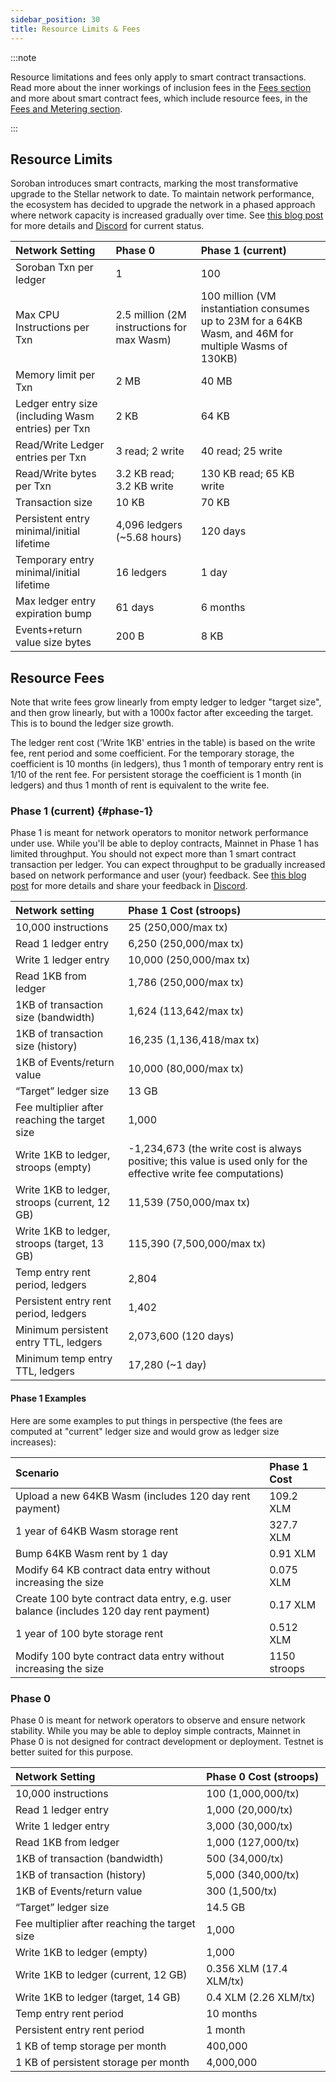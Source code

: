 ```yaml
---
sidebar_position: 30
title: Resource Limits & Fees
---
```


:::note

Resource limitations and fees only apply to smart contract transactions. Read more about the inner workings of inclusion fees in the [Fees section](../learn/encyclopedia/fees-surge-pricing-fee-strategies.mdx) and more about smart contract fees, which include resource fees, in the [Fees and Metering section](../learn/smart-contract-internals/fees-and-metering.mdx).

:::

## Resource Limits

Soroban introduces smart contracts, marking the most transformative upgrade to the Stellar network to date. To maintain network performance, the ecosystem has decided to upgrade the network in a phased approach where network capacity is increased gradually over time. See [this blog post](https://stellar.org/blog/developers/the-stellar-network-s-phased-rollout-of-smart-contracts-the-road-to-mainnet) for more details and [Discord](https://discord.com/invite/zVYdY3ktTn) for current status.

| Network Setting | Phase 0 | Phase 1 (current) |
| :-- | :-- | :-- |
| Soroban Txn per ledger | 1 | 100 |
| Max CPU Instructions per Txn | 2.5 million (2M instructions for max Wasm) | 100 million (VM instantiation consumes up to 23M for a 64KB Wasm, and 46M for multiple Wasms of 130KB) |
| Memory limit per Txn | 2 MB | 40 MB |
| Ledger entry size (including Wasm entries) per Txn | 2 KB | 64 KB |
| Read/Write Ledger entries per Txn | 3 read; 2 write | 40 read; 25 write |
| Read/Write bytes per Txn | 3.2 KB read; 3.2 KB write | 130 KB read; 65 KB write |
| Transaction size | 10 KB | 70 KB |
| Persistent entry minimal/initial lifetime | 4,096 ledgers (~5.68 hours) | 120 days |
| Temporary entry minimal/initial lifetime | 16 ledgers | 1 day |
| Max ledger entry expiration bump | 61 days | 6 months |
| Events+return value size bytes | 200 B | 8 KB |

## Resource Fees

Note that write fees grow linearly from empty ledger to ledger "target size", and then grow linearly, but with a 1000x factor after exceeding the target. This is to bound the ledger size growth.

The ledger rent cost ('Write 1KB' entries in the table) is based on the write fee, rent period and some coefficient. For the temporary storage, the coefficient is 10 months (in ledgers), thus 1 month of temporary entry rent is 1/10 of the rent fee. For persistent storage the coefficient is 1 month (in ledgers) and thus 1 month of rent is equivalent to the write fee.

### Phase 1 (current) {#phase-1}

Phase 1 is meant for network operators to monitor network performance under use. While you'll be able to deploy contracts, Mainnet in Phase 1 has limited throughput. You should not expect more than 1 smart contract transaction per ledger. You can expect throughput to be gradually increased based on network performance and user (your) feedback. See [this blog post](https://stellar.org/blog/developers/the-stellar-network-s-phased-rollout-of-smart-contracts-the-road-to-mainnet) for more details and share your feedback in [Discord](https://discord.com/invite/zVYdY3ktTn).

| Network setting | Phase 1 Cost (stroops) |
| :-- | :-- |
| 10,000 instructions | 25 (250,000/max tx) |
| Read 1 ledger entry | 6,250 (250,000/max tx) |
| Write 1 ledger entry | 10,000 (250,000/max tx) |
| Read 1KB from ledger | 1,786 (250,000/max tx) |
| 1KB of transaction size (bandwidth) | 1,624 (113,642/max tx) |
| 1KB of transaction size (history) | 16,235 (1,136,418/max tx) |
| 1KB of Events/return value | 10,000 (80,000/max tx) |
| “Target” ledger size | 13 GB |
| Fee multiplier after reaching the target size | 1,000 |
| Write 1KB to ledger, stroops (empty) | -1,234,673 (the write cost is always positive; this value is used only for the effective write fee computations) |
| Write 1KB to ledger, stroops (current, 12 GB) | 11,539 (750,000/max tx) |
| Write 1KB to ledger, stroops (target, 13 GB) | 115,390 (7,500,000/max tx) |
| Temp entry rent period, ledgers | 2,804 |
| Persistent entry rent period, ledgers | 1,402 |
| Minimum persistent entry TTL, ledgers | 2,073,600 (120 days) |
| Minimum temp entry TTL, ledgers | 17,280 (~1 day) |

#### Phase 1 Examples

Here are some examples to put things in perspective (the fees are computed at "current" ledger size and would grow as ledger size increases):

| Scenario | Phase 1 Cost |
| :-- | :-- |
| Upload a new 64KB Wasm (includes 120 day rent payment) | 109.2 XLM |
| 1 year of 64KB Wasm storage rent | 327.7 XLM |
| Bump 64KB Wasm rent by 1 day | 0.91 XLM |
| Modify 64 KB contract data entry without increasing the size | 0.075 XLM |
| Create 100 byte contract data entry, e.g. user balance (includes 120 day rent payment) | 0.17 XLM |
| 1 year of 100 byte storage rent | 0.512 XLM |
| Modify 100 byte contract data entry without increasing the size | 1150 stroops |

### Phase 0

Phase 0 is meant for network operators to observe and ensure network stability. While you may be able to deploy simple contracts, Mainnet in Phase 0 is not designed for contract development or deployment. Testnet is better suited for this purpose.

| Network Setting                               | Phase 0 Cost (stroops)  |
| :-------------------------------------------- | :---------------------- |
| 10,000 instructions                           | 100 (1,000,000/tx)      |
| Read 1 ledger entry                           | 1,000 (20,000/tx)       |
| Write 1 ledger entry                          | 3,000 (30,000/tx)       |
| Read 1KB from ledger                          | 1,000 (127,000/tx)      |
| 1KB of transaction (bandwidth)                | 500 (34,000/tx)         |
| 1KB of transaction (history)                  | 5,000 (340,000/tx)      |
| 1KB of Events/return value                    | 300 (1,500/tx)          |
| “Target” ledger size                          | 14.5 GB                 |
| Fee multiplier after reaching the target size | 1,000                   |
| Write 1KB to ledger (empty)                   | 1,000                   |
| Write 1KB to ledger (current, 12 GB)          | 0.356 XLM (17.4 XLM/tx) |
| Write 1KB to ledger (target, 14 GB)           | 0.4 XLM (2.26 XLM/tx)   |
| Temp entry rent period                        | 10 months               |
| Persistent entry rent period                  | 1 month                 |
| 1 KB of temp storage per month                | 400,000                 |
| 1 KB of persistent storage per month          | 4,000,000               |
